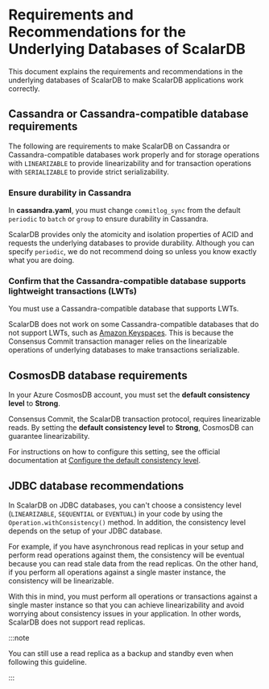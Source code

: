 # Requirements and Recommendations for the Underlying Databases of ScalarDB

This document explains the requirements and recommendations in the underlying databases of ScalarDB to make ScalarDB applications work correctly.

## Cassandra or Cassandra-compatible database requirements

The following are requirements to make ScalarDB on Cassandra or Cassandra-compatible databases work properly and for storage operations with `LINEARIZABLE` to provide linearizability and for transaction operations with `SERIALIZABLE` to provide strict serializability.

### Ensure durability in Cassandra

In **cassandra.yaml**, you must change `commitlog_sync` from the default `periodic` to `batch` or `group` to ensure durability in Cassandra.

ScalarDB provides only the atomicity and isolation properties of ACID and requests the underlying databases to provide durability. Although you can specify `periodic`, we do not recommend doing so unless you know exactly what you are doing.

### Confirm that the Cassandra-compatible database supports lightweight transactions (LWTs)

You must use a Cassandra-compatible database that supports LWTs.

ScalarDB does not work on some Cassandra-compatible databases that do not support LWTs, such as [Amazon Keyspaces](https://aws.amazon.com/keyspaces/). This is because the Consensus Commit transaction manager relies on the linearizable operations of underlying databases to make transactions serializable.

## CosmosDB database requirements

In your Azure CosmosDB account, you must set the **default consistency level** to **Strong**.

Consensus Commit, the ScalarDB transaction protocol, requires linearizable reads. By setting the **default consistency level** to **Strong**, CosmosDB can guarantee linearizability.

For instructions on how to configure this setting, see the official documentation at [Configure the default consistency level](https://learn.microsoft.com/en-us/azure/cosmos-db/nosql/how-to-manage-consistency#configure-the-default-consistency-level).

## JDBC database recommendations

In ScalarDB on JDBC databases, you can't choose a consistency level (`LINEARIZABLE`, `SEQUENTIAL` or `EVENTUAL`) in your code by using the `Operation.withConsistency()` method. In addition, the consistency level depends on the setup of your JDBC database.

For example, if you have asynchronous read replicas in your setup and perform read operations against them, the consistency will be eventual because you can read stale data from the read replicas. On the other hand, if you perform all operations against a single master instance, the consistency will be linearizable.

With this in mind, you must perform all operations or transactions against a single master instance so that you can achieve linearizability and avoid worrying about consistency issues in your application. In other words, ScalarDB does not support read replicas. 

:::note

You can still use a read replica as a backup and standby even when following this guideline.

:::
